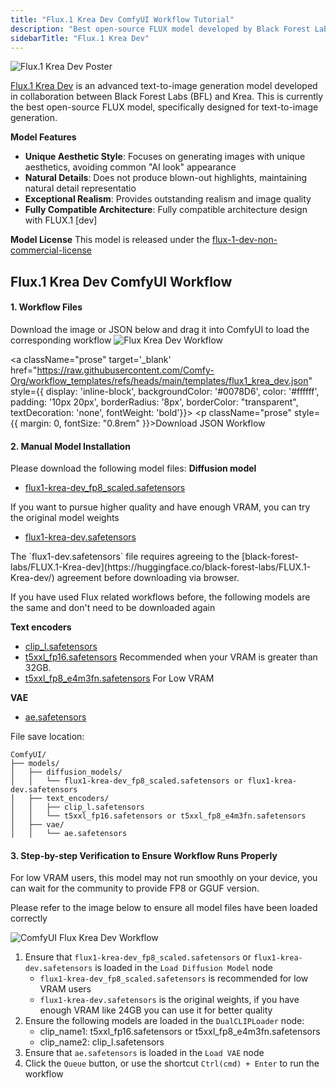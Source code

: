 ```yaml
---
title: "Flux.1 Krea Dev ComfyUI Workflow Tutorial"
description: "Best open-source FLUX model developed by Black Forest Labs in collaboration with Krea, focusing on unique aesthetic style and natural details, avoiding AI look, providing exceptional realism and image quality."
sidebarTitle: "Flux.1 Krea Dev"
---
```



![Flux.1 Krea Dev Poster](/images/tutorial/flux/flux_1_krea_dev_poster.jpg)

[Flux.1 Krea Dev](https://huggingface.co/black-forest-labs/FLUX.1-Krea-dev) is an advanced text-to-image generation model developed in collaboration between Black Forest Labs (BFL) and Krea. This is currently the best open-source FLUX model, specifically designed for text-to-image generation.

**Model Features**

- **Unique Aesthetic Style**: Focuses on generating images with unique aesthetics, avoiding common "AI look" appearance
- **Natural Details**: Does not produce blown-out highlights, maintaining natural detail representatio
- **Exceptional Realism**: Provides outstanding realism and image quality
- **Fully Compatible Architecture**: Fully compatible architecture design with FLUX.1 [dev]

**Model License**
This model is released under the [flux-1-dev-non-commercial-license](https://huggingface.co/black-forest-labs/FLUX.1-Krea-dev/blob/main/LICENSE.md)

## Flux.1 Krea Dev ComfyUI Workflow

<UpdateReminder />

#### 1. Workflow Files

Download the image or JSON below and drag it into ComfyUI to load the corresponding workflow
![Flux Krea Dev Workflow](https://raw.githubusercontent.com/Comfy-Org/example_workflows/main/flux/krea/flux1_krea_dev.png)

<a className="prose"  target='_blank'  href="https://raw.githubusercontent.com/Comfy-Org/workflow_templates/refs/heads/main/templates/flux1_krea_dev.json" style={{ display: 'inline-block', backgroundColor: '#0078D6', color: '#ffffff', padding: '10px 20px', borderRadius: '8px', borderColor: "transparent", textDecoration: 'none', fontWeight: 'bold'}}>
    <p className="prose" style={{ margin: 0, fontSize: "0.8rem" }}>Download JSON Workflow</p>
</a>

#### 2. Manual Model Installation

Please download the following model files:
**Diffusion model**

- [flux1-krea-dev_fp8_scaled.safetensors](https://huggingface.co/Comfy-Org/FLUX.1-Krea-dev_ComfyUI/blob/main/split_files/diffusion_models/flux1-krea-dev_fp8_scaled.safetensors)

If you want to pursue higher quality and have enough VRAM, you can try the original model weights

- [flux1-krea-dev.safetensors](https://huggingface.co/black-forest-labs/FLUX.1-Krea-dev/resolve/main/flux1-krea-dev.safetensors) 

<Note>
The `flux1-dev.safetensors` file requires agreeing to the [black-forest-labs/FLUX.1-Krea-dev](https://huggingface.co/black-forest-labs/FLUX.1-Krea-dev/) agreement before downloading via browser.
</Note>

If you have used Flux related workflows before, the following models are the same and don't need to be downloaded again

**Text encoders**
- [clip_l.safetensors](https://huggingface.co/comfyanonymous/flux_text_encoders/resolve/main/clip_l.safetensors?download=true)
- [t5xxl_fp16.safetensors](https://huggingface.co/comfyanonymous/flux_text_encoders/resolve/main/t5xxl_fp16.safetensors?download=true) Recommended when your VRAM is greater than 32GB.
- [t5xxl_fp8_e4m3fn.safetensors](https://huggingface.co/comfyanonymous/flux_text_encoders/resolve/main/t5xxl_fp8_e4m3fn.safetensors)  For Low VRAM

**VAE**
- [ae.safetensors](https://huggingface.co/black-forest-labs/FLUX.1-schnell/resolve/main/ae.safetensors?download=true)

File save location:
```
ComfyUI/
├── models/
│   ├── diffusion_models/
│   │   └── flux1-krea-dev_fp8_scaled.safetensors or flux1-krea-dev.safetensors
│   ├── text_encoders/
│   │   ├── clip_l.safetensors
│   │   └── t5xxl_fp16.safetensors or t5xxl_fp8_e4m3fn.safetensors
│   ├── vae/
│   │   └── ae.safetensors

```

#### 3. Step-by-step Verification to Ensure Workflow Runs Properly

<Tip>
    For low VRAM users, this model may not run smoothly on your device, you can wait for the community to provide FP8 or GGUF version.
</Tip>

Please refer to the image below to ensure all model files have been loaded correctly

![ComfyUI Flux Krea Dev Workflow](/images/tutorial/flux/flux_1_krea_dev_guide.jpg)

1. Ensure that `flux1-krea-dev_fp8_scaled.safetensors` or `flux1-krea-dev.safetensors` is loaded in the `Load Diffusion Model` node
    - `flux1-krea-dev_fp8_scaled.safetensors` is recommended for low VRAM users
    - `flux1-krea-dev.safetensors` is the original weights, if you have enough VRAM like 24GB you can use it for better quality
2. Ensure the following models are loaded in the `DualCLIPLoader` node:
   - clip_name1: t5xxl_fp16.safetensors or t5xxl_fp8_e4m3fn.safetensors
   - clip_name2: clip_l.safetensors
3. Ensure that `ae.safetensors` is loaded in the `Load VAE` node
4. Click the `Queue` button, or use the shortcut `Ctrl(cmd) + Enter` to run the workflow